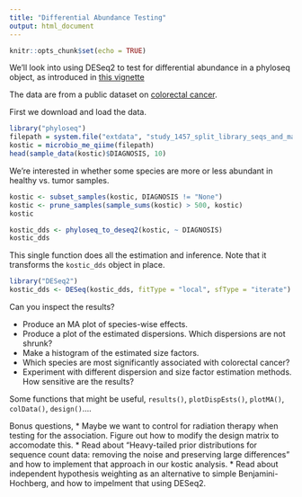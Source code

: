 ```yaml
---
title: "Differential Abundance Testing"
output: html_document
---
```


```r
knitr::opts_chunk$set(echo = TRUE)
```

We'll look into using DESeq2 to test for differential abundance in a phyloseq object, as introduced in [this vignette](https://bioconductor.org/packages/devel/bioc/vignettes/phyloseq/inst/doc/phyloseq-mixture-models.html)

The data are from a public dataset on [colorectal
cancer](http://genome.cshlp.org/content/22/2/292.long).

First we download and load the data.

```r
library("phyloseq")
filepath = system.file("extdata", "study_1457_split_library_seqs_and_mapping.zip", package="phyloseq")
kostic = microbio_me_qiime(filepath)
head(sample_data(kostic)$DIAGNOSIS, 10)
```

We're interested in whether some species are more or less abundant in healthy
vs. tumor samples.

```r
kostic <- subset_samples(kostic, DIAGNOSIS != "None")
kostic <- prune_samples(sample_sums(kostic) > 500, kostic)
kostic

kostic_dds <- phyloseq_to_deseq2(kostic, ~ DIAGNOSIS)
kostic_dds
```

This single function does all the estimation and inference. Note that it
transforms the `kostic_dds` object in place.

```r
library("DESeq2")
kostic_dds <- DESeq(kostic_dds, fitType = "local", sfType = "iterate")
```

Can you inspect the results?

* Produce an MA plot of species-wise effects.
* Produce a plot of the estimated dispersions. Which dispersions are not shrunk?
* Make a histogram of the estimated size factors.
* Which species are most significantly associated with colorectal cancer?
* Experiment with different dispersion and size factor estimation methods. How
  sensitive are the results?
  
Some functions that might be useful, `results()`, `plotDispEsts()`, `plotMA()`,
`colData()`, `design()`....

Bonus questions,
* Maybe we want to control for radiation therapy when testing for the
  association. Figure out how to modify the design matrix to accomodate this.
* Read about "Heavy-tailed prior distributions for sequence count data: removing
  the noise and preserving large differences" and how to implement that approach
  in our kostic analysis.
* Read about independent hypothesis weighting as an alternative to simple
  Benjamini-Hochberg, and how to impelment that using DESeq2.
